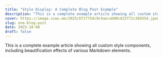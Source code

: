 ```yaml
---
title: "Style Display: A Complete Blog Post Example"
description: "This is a complete example article showing all custom style components, including beautification effects of various Markdown elements."
cover: https://image.xiwu.me/2025/6f1f75dc9c4aecab90c832f72c36935d.jpeg
slug: one-blog-post
date: 2025-10-08
draft: false
---
```


This is a complete example article showing all custom style components, including beautification effects of various Markdown elements.
